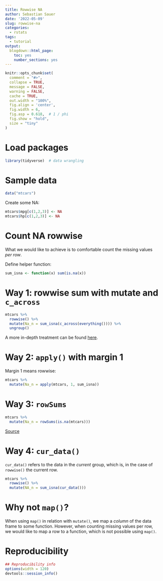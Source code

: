 ```yaml
---
title: Rowwise NA
author: Sebastian Sauer
date: '2022-05-09'
slug: rowwise-na
categories:
  - rstats
tags:
  - tutorial
output:
  blogdown::html_page:
    toc: yes
    number_sections: yes
---
```




```r
knitr::opts_chunk$set(
  comment = "#>",
  collapse = TRUE,
  message = FALSE,
  warning = FALSE,
  cache = TRUE,
  out.width = "100%",
  fig.align = 'center',
  fig.width = 6,
  fig.asp = 0.618,  # 1 / phi
  fig.show = "hold",
  size = "tiny"
)
```



# Load packages

```r
library(tidyverse)  # data wrangling
```


# Sample data


```r
data("mtcars")
```


Create some NA:


```r
mtcars$mpg[c(1,2,3)] <- NA
mtcars$hp[c(1,2,3)] <- NA
```


# Count NA rowwise


What we would like to achieve is to comfortable count the missing values *per row*.

Define helper function:

```r
sum_isna <- function(x) sum(is.na(x))
```


# Way 1: rowwise sum with mutate and `c_across`

```r
mtcars %>% 
  rowwise() %>% 
  mutate(Na_n = sum_isna(c_across(everything()))) %>% 
  ungroup()

```


A more in-depth treatment can be found [here](https://dplyr.tidyverse.org/articles/rowwise.html).



# Way 2: `apply()` with margin 1

Margin 1 means rowwise:

```r
mtcars %>% 
  mutate(Na_n = apply(mtcars, 1, sum_isna))
```



# Way 3: `rowSums`


```r
mtcars %>% 
  mutate(Na_n = rowSums(is.na(mtcars)))
```


[Source](https://stackoverflow.com/questions/64356552/count-missing-values-with-rowwise-and-add-number-of-missing-values)


# Way 4: `cur_data()`


`cur_data()` refers to the data in the *current* group, which is, in the case
of `rowwise()` the current row.

```r
mtcars %>% 
  rowwise() %>% 
  mutate(NA_n = sum_isna(cur_data()))
```

# Why not `map()`?


When using `map()` in relation with `mutate()`, we map a *column* of the data frame to some function.
However, when counting missing values per row, we would like to map a row to a function,
which is not possible using `map()`. 




# Reproducibility

```r
## Reproducibility info
options(width = 120)
devtools::session_info()

```


